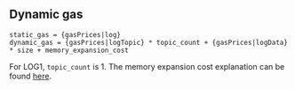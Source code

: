 ## Dynamic gas

    static_gas = {gasPrices|log}
    dynamic_gas = {gasPrices|logTopic} * topic_count + {gasPrices|logData} * size + memory_expansion_cost

For LOG1, `topic_count` is 1.
The memory expansion cost explanation can be found [here](/about).
